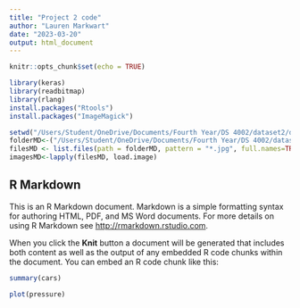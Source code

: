 ---
title: "Project 2 code"
author: "Lauren Markwart"
date: "2023-03-20"
output: html_document
---

```{r setup, include=FALSE}
knitr::opts_chunk$set(echo = TRUE)
```

```{r}
library(keras)
library(readbitmap)
library(rlang)
install.packages("Rtools")
install.packages("ImageMagick")
```
```{r}
setwd("/Users/Student/OneDrive/Documents/Fourth Year/DS 4002/dataset2/dataset")
folderMD<-("/Users/Student/OneDrive/Documents/Fourth Year/DS 4002/dataset2/dataset/MildDemented")
filesMD <- list.files(path = folderMD, pattern = "*.jpg", full.names=TRUE)
imagesMD<-lapply(filesMD, load.image)

```
## R Markdown

This is an R Markdown document. Markdown is a simple formatting syntax for authoring HTML, PDF, and MS Word documents. For more details on using R Markdown see <http://rmarkdown.rstudio.com>.

When you click the **Knit** button a document will be generated that includes both content as well as the output of any embedded R code chunks within the document. You can embed an R code chunk like this:

```{r cars}
summary(cars)
```



```{r pressure, echo=FALSE}
plot(pressure)
```

